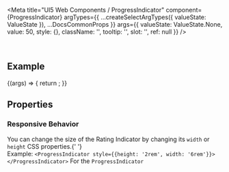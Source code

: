 
<Meta
  title="UI5 Web Components / ProgressIndicator"
  component={ProgressIndicator}
  argTypes={{
    ...createSelectArgTypes({ valueState: ValueState }),
    ...DocsCommonProps
  }}
  args={{
    valueState: ValueState.None,
    value: 50,
    style: {},
    className: '',
    tooltip: '',
    slot: '',
    ref: null
  }}
/>

<DocsHeader />

<br />

## Example

<Canvas>
  <Story name="Default">
    {(args) => {
      return <ProgressIndicator {...args} />;
    }}
  </Story>
</Canvas>

## Properties

<ArgsTable story="." />
<div style={{ fontFamily: 'var(--sapFontFamily)', fontSize: 'var(--sapFontSize)', color: 'var(--sapTextColor)' }}>
  <h3>Responsive Behavior</h3>
  You can change the size of the Rating Indicator by changing its <code>width</code> or <code>height</code> CSS properties.{' '}
  <br />
  Example:
  <code>&lt;ProgressIndicator style=&#123;&#123;height: '2rem', width: '6rem'&#125;&#125;>&lt;/ProgressIndicator></code>
  For the
  <code>ProgressIndicator</code>
</div>

